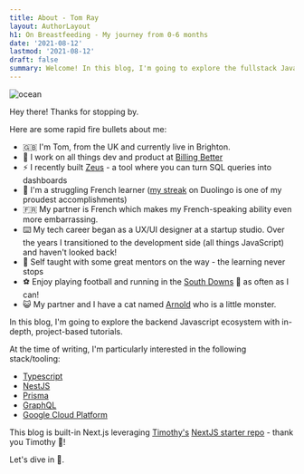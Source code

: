 ```yaml
---
title: About - Tom Ray
layout: AuthorLayout
h1: On Breastfeeding - My journey from 0-6 months
date: '2021-08-12'
lastmod: '2021-08-12'
draft: false
summary: Welcome! In this blog, I'm going to explore the fullstack Javascript ecosystem - learning different tools and technologies by making projects.
---
```


![ocean](/static/images/about.jpg)

Hey there! Thanks for stopping by.

Here are some rapid fire bullets about me:

- 🇬🇧 I'm Tom, from the UK and currently live in Brighton.
- 💼 I work on all things dev and product at [Billing Better](https://billingbetter.co.uk/)
- ⚡️ I recently built [Zeus](https://zeusdash.com) - a tool where you can turn SQL queries into dashboards
- 🤪 I'm a struggling French learner ([my streak](https://www.duolingo.com/profile/tomwray13) on Duolingo is one of my proudest accomplishments)
- 🇫🇷 My partner is French which makes my French-speaking ability even more embarrassing.
- ⌨️ My tech career began as a UX/UI designer at a startup studio. Over the years I transitioned to the development side (all things JavaScript) and haven't looked back!
- 🧠 Self taught with some great mentors on the way - the learning never stops
- ⚽️ Enjoy playing football and running in the [South Downs](https://cmscdn.boutique-retreats.co.uk/Sussex/South%20Downs%20National%20Park/Scenery-2.jpg) 🌅 as often as I can!
- 😺 My partner and I have a cat named [Arnold](https://twitter.com/scalablecss/status/1261656062073200641?s=20) who is a little monster.

In this blog, I'm going to explore the backend Javascript ecosystem with in-depth, project-based tutorials.

At the time of writing, I'm particularly interested in the following stack/tooling:

- [Typescript](https://www.typescriptlang.org/)
- [NestJS](https://www.prisma.io/)
- [Prisma](https://www.prisma.io/)
- [GraphQL](https://graphql.org/)
- [Google Cloud Platform](https://cloud.google.com/)

This blog is built-in Next.js leveraging [Timothy's](https://twitter.com/timlrxxn) [NextJS starter repo](https://github.com/timlrx/tailwind-nextjs-starter-blog) - thank you Timothy 🤟!

Let's dive in 🤿.

<Magnet />

